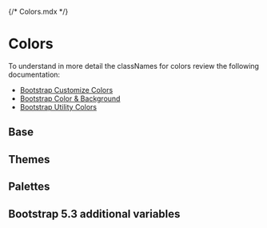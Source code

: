 {/* Colors.mdx */}


<Meta title="Design System/Tokens/Colors" />

# Colors

To understand in more detail the classNames for colors review the following documentation:

+ [Bootstrap Customize Colors](https://getbootstrap.com/docs/5.2/customize/color/)
+ [Bootstrap Color & Background](https://getbootstrap.com/docs/5.2/helpers/color-background/)
+ [Bootstrap Utility Colors](https://getbootstrap.com/docs/5.2/utilities/colors/)

## Base

<ColorPalette>
  <ColorItem
    title="--bs-black"
    subtitle="--bs-black-rgb"
    colors={{
      black: 'var(--bs-black)',
    }}
  />
  <ColorItem
    title="--bs-white"
    subtitle="--bs-white-rgb"
    colors={{
      white: 'var(--bs-white)',
    }}
  />
</ColorPalette>


## Themes

<ColorPalette>
  <ColorItem
    title="--bs-primary"
    subtitle="--bs-primary-rgb"
    colors={{ primary: 'var(--bs-primary)' }}
  />
  <ColorItem
    title="--bs-secondary"
    subtitle="--bs-secondary-rgb"
    colors={{ secondary: 'var(--bs-secondary)' }}
  />
  <ColorItem
    title="--bs-success"
    subtitle="--bs-success-rgb"
    colors={{ success: 'var(--bs-success)' }}
  />
  <ColorItem
    title="--bs-danger"
    subtitle="--bs-danger-rgb"
    colors={{ danger: 'var(--bs-danger)' }}
  />
  <ColorItem
    title="--bs-warning"
    subtitle="--bs-warning-rgb"
    colors={{ warning: 'var(--bs-warning)' }}
  />
  <ColorItem
    title="--bs-info"
    subtitle="--bs-info-rgb"
    colors={{ info: 'var(--bs-info)' }}
  />
  <ColorItem
    title="--bs-light"
    subtitle="--bs-light-rgb"
    colors={{ light: 'var(--bs-light)' }}
  />
  <ColorItem
    title="--bs-dark"
    subtitle="--bs-dark-rgb"
    colors={{ dark: 'var(--bs-dark)' }}
  />
</ColorPalette>

## Palettes

<ColorPalette>
  <ColorItem
    title="--bs-blue"
    subtitle="--bs-blue-rgb"
    colors={{
      100: 'var(--bs-blue-100)',
      200: 'var(--bs-blue-200)',
      300: 'var(--bs-blue-300)',
      400: 'var(--bs-blue-400)',
      500: 'var(--bs-blue-500)',
      600: 'var(--bs-blue-600)',
      700: 'var(--bs-blue-700)',
      800: 'var(--bs-blue-800)',
      900: 'var(--bs-blue-900)',
    }}
  />
  <ColorItem
    title="--bs-indigo"
    subtitle="--bs-indigo-rgb"
    colors={{
      100: 'var(--bs-indigo-100)',
      200: 'var(--bs-indigo-200)',
      300: 'var(--bs-indigo-300)',
      400: 'var(--bs-indigo-400)',
      500: 'var(--bs-indigo-500)',
      600: 'var(--bs-indigo-600)',
      700: 'var(--bs-indigo-700)',
      800: 'var(--bs-indigo-800)',
      900: 'var(--bs-indigo-900)',
    }}
  />
  <ColorItem
    title="--bs-purple"
    subtitle="--bs-purple-rgb"
    colors={{
      100: 'var(--bs-purple-100)',
      200: 'var(--bs-purple-200)',
      300: 'var(--bs-purple-300)',
      400: 'var(--bs-purple-400)',
      500: 'var(--bs-purple-500)',
      600: 'var(--bs-purple-600)',
      700: 'var(--bs-purple-700)',
      800: 'var(--bs-purple-800)',
      900: 'var(--bs-purple-900)',
    }}
  />
  <ColorItem
    title="--bs-pink"
    subtitle="--bs-pink-rgb"
    colors={{
      100: 'var(--bs-pink-100)',
      200: 'var(--bs-pink-200)',
      300: 'var(--bs-pink-300)',
      400: 'var(--bs-pink-400)',
      500: 'var(--bs-pink-500)',
      600: 'var(--bs-pink-600)',
      700: 'var(--bs-pink-700)',
      800: 'var(--bs-pink-800)',
      900: 'var(--bs-pink-900)',
    }}
  />
  <ColorItem
    title="--bs-red"
    subtitle="--bs-red-rgb"
    colors={{
      100: 'var(--bs-red-100)',
      200: 'var(--bs-red-200)',
      300: 'var(--bs-red-300)',
      400: 'var(--bs-red-400)',
      500: 'var(--bs-red-500)',
      600: 'var(--bs-red-600)',
      700: 'var(--bs-red-700)',
      800: 'var(--bs-red-800)',
      900: 'var(--bs-red-900)',
    }}
  />
  <ColorItem
    title="--bs-orange"
    subtitle="--bs-orange-rgb"
    colors={{
      100: 'var(--bs-orange-100)',
      200: 'var(--bs-orange-200)',
      300: 'var(--bs-orange-300)',
      400: 'var(--bs-orange-400)',
      500: 'var(--bs-orange-500)',
      600: 'var(--bs-orange-600)',
      700: 'var(--bs-orange-700)',
      800: 'var(--bs-orange-800)',
      900: 'var(--bs-orange-900)',
    }}
  />
  <ColorItem
    title="--bs-yellow"
    subtitle="--bs-yellow-rgb"
    colors={{
      100: 'var(--bs-yellow-100)',
      200: 'var(--bs-yellow-200)',
      300: 'var(--bs-yellow-300)',
      400: 'var(--bs-yellow-400)',
      500: 'var(--bs-yellow-500)',
      600: 'var(--bs-yellow-600)',
      700: 'var(--bs-yellow-700)',
      800: 'var(--bs-yellow-800)',
      900: 'var(--bs-yellow-900)',
    }}
  />
  <ColorItem
    title="--bs-green"
    subtitle="--bs-green-rgb"
    colors={{
      100: 'var(--bs-green-100)',
      200: 'var(--bs-green-200)',
      300: 'var(--bs-green-300)',
      400: 'var(--bs-green-400)',
      500: 'var(--bs-green-500)',
      600: 'var(--bs-green-600)',
      700: 'var(--bs-green-700)',
      800: 'var(--bs-green-800)',
      900: 'var(--bs-green-900)',
    }}
  />
  <ColorItem
    title="--bs-teal"
    subtitle="--bs-teal-rgb"
    colors={{
      100: 'var(--bs-teal-100)',
      200: 'var(--bs-teal-200)',
      300: 'var(--bs-teal-300)',
      400: 'var(--bs-teal-400)',
      500: 'var(--bs-teal-500)',
      600: 'var(--bs-teal-600)',
      700: 'var(--bs-teal-700)',
      800: 'var(--bs-teal-800)',
      900: 'var(--bs-teal-900)',
    }}
  />
  <ColorItem
    title="--bs-cyan"
    subtitle="--bs-cyan-rgb"
    colors={{
      100: 'var(--bs-cyan-100)',
      200: 'var(--bs-cyan-200)',
      300: 'var(--bs-cyan-300)',
      400: 'var(--bs-cyan-400)',
      500: 'var(--bs-cyan-500)',
      600: 'var(--bs-cyan-600)',
      700: 'var(--bs-cyan-700)',
      800: 'var(--bs-cyan-800)',
      900: 'var(--bs-cyan-900)',
    }}
  />
  <ColorItem
    title="--bs-gray"
    subtitle="--bs-gray-rgb"
    colors={{
      100: 'var(--bs-gray-100)',
      200: 'var(--bs-gray-200)',
      300: 'var(--bs-gray-300)',
      400: 'var(--bs-gray-400)',
      500: 'var(--bs-gray-500)',
      600: 'var(--bs-gray-600)',
      700: 'var(--bs-gray-700)',
      800: 'var(--bs-gray-800)',
      900: 'var(--bs-gray-900)',
    }}
  />
</ColorPalette>

## Bootstrap 5.3 additional variables

<ColorPalette>
  <ColorItem
    title="--bs-focus-ring-color"
    colors={{
      '--bs-focus-ring-color': 'var(--bs-focus-ring-color)',
    }}
  />
  <ColorItem
    title="--bs-black"
    subtitle="--bs-black-rgb"
    colors={{
      black: 'var(--bs-black)',
    }}
  />
  <ColorItem
    title="--bs-white"
    subtitle="--bs-white-rgb"
    colors={{
      white: 'var(--bs-white)',
    }}
  />
  <ColorItem
    title="--bs-body-color"
    subtitle="--bs-body-color-rgb"
    colors={{
      'body-color': 'var(--bs-body-color)',
    }}
  />
  <ColorItem
    title="--bs-body-bg"
    subtitle="--bs-body-bg-rgb"
    colors={{
      'body-bg': 'var(--bs-body-bg)',
    }}
  />
  <ColorItem
    title="--bs-secondary-color"
    subtitle="--bs-secondary-color-rgb"
    colors={{
      'secondary-color': 'var(--bs-secondary-color)',
    }}
  />
  <ColorItem
    title="--bs-secondary-bg"
    subtitle="--bs-secondary-bg-rgb"
    colors={{
      'secondary-bg': 'var(--bs-secondary-bg)',
    }}
  />
  <ColorItem
    title="--bs-tertiary-color"
    subtitle="--bs-tertiary-color-rgb"
    colors={{
      'tertiary-color': 'var(--bs-tertiary-color)',
    }}
  />
  <ColorItem
    title="--bs-tertiary-bg"
    subtitle="--bs-tertiary-bg-rgb"
    colors={{
      'tertiary-bg': 'var(--bs-tertiary-bg)',
    }}
  />
  <ColorItem
    title="--bs-emphasis-color"
    subtitle="--bs-emphasis-color-rgb"
    colors={{
      'emphasis-color': 'var(--bs-emphasis-color)',
    }}
  />
  <ColorItem
    title="--bs-border-color"
    subtitle="--bs-border-color-rgb"
    colors={{
      'border-color': 'var(--bs-border-color)',
    }}
  />
  <ColorItem
    title="--bs-primary-border-subtle"
    colors={{
      'primary-border-subtle': 'var(--bs-primary-border-subtle)',
    }}
  />
  <ColorItem
    title="--bs-primary-text-emphasis"
    colors={{
      'primary-text-emphasis': 'var(--bs-primary-text-emphasis)',
    }}
  />
  <ColorItem
    title="--bs-secondary-border-subtle"
    colors={{
      'secondary-border-subtle': 'var(--bs-secondary-border-subtle)',
    }}
  />
  <ColorItem
    title="--bs-primary-text-emphasis"
    colors={{
      'secondary-text-emphasis': 'var(--bs-secondary-text-emphasis)',
    }}
  />
  <ColorItem
    title="--bs-success-border-subtle"
    colors={{
      'success-border-subtle': 'var(--bs-success-border-subtle)',
    }}
  />
  <ColorItem
    title="--bs-success-text-emphasis"
    colors={{
      'success-text-emphasis': 'var(--bs-success-text-emphasis)',
    }}
  />
  <ColorItem
    title="--bs-danger-border-subtle"
    colors={{
      'danger-border-subtle': 'var(--bs-danger-border-subtle)',
    }}
  />
  <ColorItem
    title="--bs-danger-text-emphasis"
    colors={{
      'danger-text-emphasis': 'var(--bs-danger-text-emphasis)',
    }}
  />
  <ColorItem
    title="--bs-warning-border-subtle"
    colors={{
      'warning-border-subtle': 'var(--bs-warning-border-subtle)',
    }}
  />
  <ColorItem
    title="--bs-warning-text-emphasis"
    colors={{
      'warning-text-emphasis': 'var(--bs-warning-text-emphasis)',
    }}
  />
  <ColorItem
    title="--bs-info-border-subtle"
    colors={{
      'info-border-subtle': 'var(--bs-info-border-subtle)',
    }}
  />
  <ColorItem
    title="--bs-info-text-emphasis"
    colors={{
      'info-text-emphasis': 'var(--bs-info-text-emphasis)',
    }}
  />
  <ColorItem
    title="--bs-light-border-subtle"
    colors={{
      'light-border-subtle': 'var(--bs-light-border-subtle)',
    }}
  />
  <ColorItem
    title="--bs-light-text-emphasis"
    colors={{
      'light-text-emphasis': 'var(--bs-light-text-emphasis)',
    }}
  />
  <ColorItem
    title="--bs-dark-border-subtle"
    colors={{
      'dark-border-subtle': 'var(--bs-dark-border-subtle)',
    }}
  />
  <ColorItem
    title="--bs-dark-text-emphasis"
    colors={{
      'dark-text-emphasis': 'var(--bs-dark-text-emphasis)',
    }}
  />
</ColorPalette>

